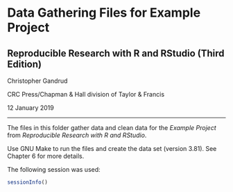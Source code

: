 # Data Gathering Files for Example Project

## Reproducible Research with R and RStudio (Third Edition)

Christopher Gandrud

CRC Press/Chapman & Hall division of Taylor & Francis

12 January 2019

---

The files in this folder gather data and clean data for the *Example Project*
from *Reproducible Research with R and RStudio*.

Use GNU Make to run the files and create the data set (version 3.81). See
Chapter 6 for more details.

The following session was used:

```r
sessionInfo()
```
